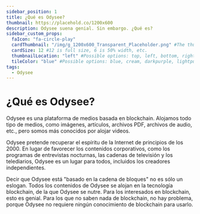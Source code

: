 ---
sidebar_position: 1
title: ¿Qué es Odysee?
thumbnail: https://placehold.co/1200x600
description: Odysee suena genial. Sin embargo. ¿Qué es?
sidebar_custom_props:
  faIcon: "fa-circle-play"
  cardThumbnail: "/img/g_1200x600_Transparent_Placeholder.png" #The thumbnail on the category card.
  cardSize: 12 #12 is full size, 6 is 50% width, etc.
  thumbnailLocation: "left" #Possible options: top, left, bottom, right, none
  tileColor: "blue" #Possible options: blue, cream, darkpurple, lightpurple, mauve, orange, pink, none
tags:
  - Odysee
---

# ¿Qué es Odysee?

Odysee es una plataforma de medios basada en blockchain. Alojamos todo tipo de medios, como imágenes, artículos, archivos PDF, archivos de audio, etc., pero somos más conocidos por alojar videos.

Odysee pretende recuperar el espíritu de la Internet de principios de los 2000. En lugar de favorecer los contenidos corporativos, como los programas de entrevistas nocturnas, las cadenas de televisión y los telediarios, Odysee es un lugar para todos, incluidos los creadores independientes.

Decir que Odysee está "basado en la cadena de bloques" no es sólo un eslogan. Todos los contenidos de Odysee se alojan en la tecnología blockchain, de la que Odysee se nutre. Para los interesados en blockchain, esto es genial. Para los que no saben nada de blockchain, no hay problema, porque Odysee no requiere ningún conocimiento de blockchain para usarlo.